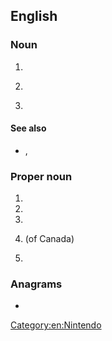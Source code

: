 {{also|nes|ness|Nes|Ness|nés|-ness|n'es|-nes}}
==English==

===Noun===
{{en-noun|~|es}}

# {{initialism of|lang=en|night eating syndrome}}
# {{lb|en|linguistics}} {{initialism of|lang=en|[[native]] [[English]] [[speaker]]}}
# {{lb|en|video games}} {{initialism of|lang=en|[[w:Nintendo Entertainment System|Nintendo Entertainment System]]}}

====See also====
* {{sense|video games}} {{l|en|SNES}}, {{l|en|Nintendo}}

===Proper noun===
{{en-proper noun}}

# {{initialism of|lang=en|{{w|News Election Service}}}}
# {{initialism of|lang=en|{{w|National Election Studies}}}}
# {{initialism of|lang=en|{{w|Nortel Energy Saver}}}}
# {{lb|en|Canada}} {{initialism of|lang=en|{{w|National Employment Service}}}} (of Canada)
# {{abbreviation of|lang=en|{{w|Autonomous Administration of North and East Syria}}}}

===Anagrams===
* {{anagrams|en|a=ens|ESN|Ens.|SEN|SNe|Sen|Sen.|ens|sen}}

[[Category:en:Nintendo]]